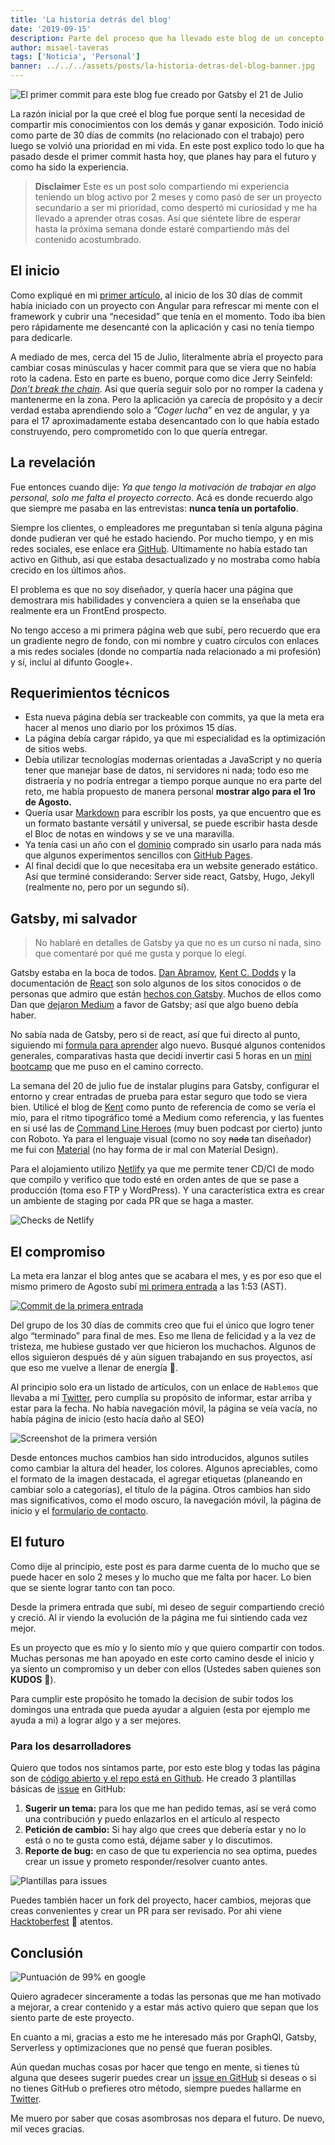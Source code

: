 ```yaml
---
title: 'La historia detrás del blog'
date: '2019-09-15'
description: Parte del proceso que ha llevado este blog de un concepto a una realidad. Detalles de cómo funciona el blog.
author: misael-taveras
tags: ['Noticia', 'Personal']
banner: ../../../assets/posts/la-historia-detras-del-blog-banner.jpg
---
```


![El primer commit para este blog fue creado por Gatsby el 21 de Julio](../../../assets/posts/initial-commit.jpg)

La razón inicial por la que creé el blog fue porque sentí la necesidad de compartir mis conocimientos con los demás y ganar exposición. Todo inició como parte de 30 días de commits (no relacionado con el trabajo) pero luego se volvió una prioridad en mi vida.
En este post explico todo lo que ha pasado desde el primer commit hasta hoy, que planes hay para el futuro y como ha sido la experiencia.

> **Disclaimer** Este es un post solo compartiendo mi experiencia teniendo un blog activo por 2 meses y como pasó de ser un proyecto secundario a ser mi prioridad, como despertó mi curiosidad y me ha llevado a aprender otras cosas. Así que siéntete libre de esperar hasta la próxima semana donde estaré compartiendo más del contenido acostumbrado.

## El inicio

Como expliqué en mi [primer artículo](lanzando-mi-pagina-hoy), al inicio de los 30 días de commit había iniciado con un proyecto con Angular para refrescar mi mente con el framework y cubrir una “necesidad” que tenía en el momento. Todo iba bien pero rápidamente me desencanté con la aplicación y casi no tenía tiempo para dedicarle.

A mediado de mes, cerca del 15 de Julio, literalmente abría el proyecto para cambiar cosas minúsculas y hacer commit para que se viera que no había roto la cadena. Esto en parte es bueno, porque como dice Jerry Seinfeld: [_Don’t break the chain_](https://lifehacker.com/jerry-seinfelds-productivity-secret-281626). Así que quería seguir solo por no romper la cadena y mantenerme en la zona. Pero la aplicación ya carecía de propósito y a decir verdad estaba aprendiendo solo a _”Coger lucha”_ en vez de angular, y ya para el 17 aproximadamente estaba desencantado con lo que había estado construyendo, pero comprometido con lo que quería entregar.

## La revelación

Fue entonces cuando dije: _Ya que tengo la motivación de trabajar en algo personal, solo me falta el proyecto correcto_. Acá es donde recuerdo algo que siempre me pasaba en las entrevistas: **nunca tenía un portafolio**.

Siempre los clientes, o empleadores me preguntaban si tenía alguna página donde pudieran ver qué he estado haciendo. Por mucho tiempo, y en mis redes sociales, ese enlace era [GitHub](https://github.com/taverasmisael). Ultimamente no había estado tan activo en Github, así que estaba desactualizado y no mostraba como había crecido en los últimos años.

El problema es que no soy diseñador, y quería hacer una página que demostrara mis habilidades y convenciera a quien se la enseñaba que realmente era un FrontEnd prospecto.

No tengo acceso a mi primera página web que subí, pero recuerdo que era un gradiente negro de fondo, con mi nombre y cuatro círculos con enlaces a mis redes sociales (donde no compartía nada relacionado a mi profesión) y sí, incluí al difunto Google+.

## Requerimientos técnicos

- Esta nueva página debía ser trackeable con commits, ya que la meta era hacer al menos uno diario por los próximos 15 días.
- La página debía cargar rápido, ya que mi especialidad es la optimización de sitios webs.
- Debía utilizar tecnologías modernas orientadas a JavaScript y no quería tener que manejar base de datos, ni servidores ni nada; todo eso me distraería y no podría entregar a tiempo porque aunque no era parte del reto, me había propuesto de manera personal **mostrar algo para el 1ro de Agosto.**
- Quería usar [Markdown](https://www.markdownguide.org/getting-started) para escribir los posts, ya que encuentro que es un formato bastante versátil y universal, se puede escribir hasta desde el Bloc de notas en windows y se ve una maravilla.
- Ya tenía casi un año con el [dominio](https://taverasmisael.com) comprado sin usarlo para nada más que algunos experimentos sencillos con [GitHub Pages](https://pages.github.com/).
- Al final decidí que lo que necesitaba era un website generado estático. Así que terminé considerando: Server side react, Gatsby, Hugo, Jekyll (realmente no, pero por un segundo sí).

## Gatsby, mi salvador

> No hablaré en detalles de Gatsby ya que no es un curso ni nada, sino que comentaré por qué me gusta y porque lo elegí.

Gatsby estaba en la boca de todos. [Dan Abramov](https://overreacted.io/?utm_source=taverasmisael 'Overreacted'), [Kent C. Dodds](https://kentcdodds.com/?utm_source=taverasmisael 'KCD') y la documentación de [React](https://reactjs.org/) son solo algunos de los sitos conocidos o de personas que admiro que están [hechos con Gatsby](https://www.gatsbyjs.org/showcase 'Gatsby showcase'). Muchos de ellos como Dan que [dejaron Medium](https://medium.com/@dan_abramov/why-my-new-blog-isnt-on-medium-3b280282fbae) a favor de Gatsby; así que algo bueno debía haber.

No sabía nada de Gatsby, pero si de react, así que fui directo al punto, siguiendo mi [formula para aprender](aprendiendo-a-aprender) algo nuevo. Busqué algunos contenidos generales, comparativas hasta que decidí invertir casi 5 horas en un [mini bootcamp](https://www.youtube.com/watch?v=8t0vNu2fCCM&t=10933s&utm_source=taverasmisael) que me puso en el camino correcto.

La semana del 20 de julio fue de instalar plugins para Gatsby, configurar el entorno y crear entradas de prueba para estar seguro que todo se viera bien.
Utilicé el blog de [Kent](https://twitter.com/kentcdodds?utm_source=taverasmisael) como punto de referencia de como se vería el mío, para el ritmo tipográfico tomé a Medium como referencia, y las fuentes en si usé las de [Command Line Heroes](https://www.redhat.com/en/command-line-heroes/season-3/creating-javascript 'Podcast CLH') (muy buen podcast por cierto) junto con Roboto. Ya para el lenguaje visual (como no soy ~~nada~~ tan diseñador) me fui con [Material](https://material.io) (no hay forma de ir mal con Material Design).

Para el alojamiento utilizo [Netlify](https://www.netlify.com?utm_source=taverasmisael.com) ya que me permite tener CD/CI de modo que compilo y verifico que todo esté en orden antes de que se pase a producción (toma eso FTP y WordPress). Y una característica extra es crear un ambiente de staging por cada PR que se haga a master.

![Checks de Netlify](../../../assets/posts/netlify-checks.jpg)

## El compromiso

La meta era lanzar el blog antes que se acabara el mes, y es por eso que el mismo primero de Agosto subí [mi primera entrada](lanzando-mi-pagina-hoy) a las 1:53 (AST).

[![Commit de la primera entrada](../../../assets/posts/first-entry-commit.jpg)](https://github.com/taverasmisael/taverasmisael/commit/35317b6706f264fafaf73328f4eb4b495ed3926f "Commit de la primera entrada")

Del grupo de los 30 días de commits creo que fui el único que logro tener algo “terminado” para final de mes. Eso me llena de felicidad y a la vez de tristeza, me hubiese gustado ver que hicieron los muchachos. Algunos de ellos siguieron después dé y aùn siguen trabajando en sus proyectos, así que eso me vuelve a llenar de energía 🚀.

Al principio solo era un listado de artículos, con un enlace de `Hablemos` que llevaba a mi [Twitter](https://twitter.com/taverasmisael), pero cumplía su propósito de informar, estar arriba y estar para la fecha. No había navegación móvil, la página se veía vacía, no había página de inicio (esto hacía daño al SEO)

![Screenshot de la primera versión](../../../assets/posts/launch-screenshot.jpg)

Desde entonces muchos cambios han sido introducidos, algunos sutiles como cambiar la altura del header, los colores. Algunos apreciables, como el formato de la imagen destacada, el agregar etiquetas (planeando en cambiar solo a categorías), el título de la página. Otros cambios han sido mas significativos, como el modo oscuro, la navegación móvil, la página de inicio y el [formulario de contacto](/contacto).

## El futuro

Como dije al principio, este post es para darme cuenta de lo mucho que se puede hacer en solo 2 meses y lo mucho que me falta por hacer. Lo bien que se siente lograr tanto con tan poco.

Desde la primera entrada que subí, mi deseo de seguir compartiendo creció y creció. Al ir viendo la evolución de la página me fui sintiendo cada vez mejor.

Es un proyecto que es mío y lo siento mío y que quiero compartir con todos. Muchas personas me han apoyado en este corto camino desde el inicio y ya siento un compromiso y un deber con ellos (Ustedes saben quienes son **KUDOS** 🥳).

Para cumplir este propósito he tomado la decision de subir todos los domingos una entrada que pueda ayudar a alguien (esta por ejemplo me ayuda a mi) a lograr algo y a ser mejores.

### Para los desarrolladores

Quiero que todos nos sintamos parte, por esto este blog y todas las página son de [código abierto y el repo está en Github](https://github.com/taverasmisael/taverasmisael 'Repo').
He creado 3 plantillas básicas de [issue](https://github.com/taverasmisael/taverasmisael/issues/new/choose%5C) en GitHub:

1. **Sugerir un tema:** para los que me han pedido temas, así se verá como una contribución y puedo enlazarlos en el artículo al respecto
2. **Petición de cambio:** Si hay algo que crees que debería estar y no lo está o no te gusta como está, déjame saber y lo discutimos.
3. **Reporte de bug:** en caso de que tu experiencia no sea optima, puedes crear un issue y prometo responder/resolver cuanto antes.

![Plantillas para issues](../../../assets/posts/issue-templates.jpg)

Puedes también hacer un fork del proyecto, hacer cambios, mejoras que creas convenientes y crear un PR para ser revisado. Por ahi viene [Hacktoberfest](hacktoberfest-ya-esta-aqui) 👀 atentos.

## Conclusión

![Puntuación de 99% en google](../../../assets/posts/lighthouse-rate.jpg)

Quiero agradecer sinceramente a todas las personas que me han motivado a mejorar, a crear contenido y a estar más activo quiero que sepan que los siento parte de este proyecto.

En cuanto a mi, gracias a esto me he interesado más por GraphQl, Gatsby, Serverless y optimizaciones que no pensé que fueran posibles.

Aún quedan muchas cosas por hacer que tengo en mente, si tienes tù alguna que desees sugerir puedes crear un [issue en GitHub](https://github.com/taverasmisael/taverasmisael/issues/new/choose) si deseas o si no tienes GitHub o prefieres otro método, siempre puedes hallarme en [Twitter](https://twitter.com/taverasmisael).

Me muero por saber que cosas asombrosas nos depara el futuro. De nuevo, mil veces gracias.
